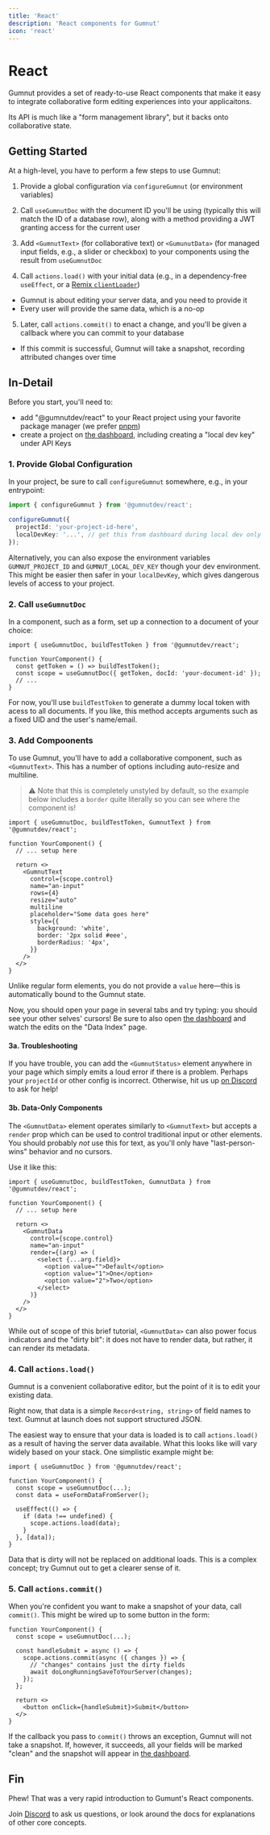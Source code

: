 ```yaml
---
title: 'React'
description: 'React components for Gumnut'
icon: 'react'
---
```


# React

Gumnut provides a set of ready-to-use React components that make it easy to integrate collaborative form editing experiences into your applicaitons.

Its API is much like a "form management library", but it backs onto collaborative state.

## Getting Started

At a high-level, you have to perform a few steps to use Gumnut:

1. Provide a global configuration via `configureGumnut` (or environment variables)

2. Call `useGumnutDoc` with the document ID you'll be using (typically this will match the ID of a database row), along with a method providing a JWT granting access for the current user

3. Add `<GumnutText>` (for collaborative text) or `<GumunutData>` (for managed input fields, e.g., a slider or checkbox) to your components using the result from `useGumnutDoc`

4. Call `actions.load()` with your initial data (e.g., in a dependency-free `useEffect`, or a [Remix `clientLoader`](https://remix.run/docs/en/main/route/client-loader))
  - Gumnut is about editing your server data, and you need to provide it
  - Every user will provide the same data, which is a no-op

5. Later, call `actions.commit()` to enact a change, and you'll be given a callback where you can commit to your database
  - If this commit is successful, Gumnut will take a snapshot, recording attributed changes over time

## In-Detail

Before you start, you'll need to:

- add "@gumnutdev/react" to your React project using your favorite package manager (we prefer [pnpm](https://pnpm.io/))
- create a project on [the dashboard](https://dashboard.dev.gumnut.dev), including creating a "local dev key" under API Keys

### 1. Provide Global Configuration

In your project, be sure to call `configureGumnut` somewhere, e.g., in your entrypoint:

```ts
import { configureGumnut } from '@gumnutdev/react';

configureGumnut({
  projectId: 'your-project-id-here',
  localDevKey: '...', // get this from dashboard during local dev only
});
```

Alternatively, you can also expose the environment variables `GUMNUT_PROJECT_ID` and `GUMNUT_LOCAL_DEV_KEY` though your dev environment.
This might be easier then safer in your `localDevKey`, which gives dangerous levels of access to your project.

### 2. Call `useGumnutDoc`

In a component, such as a form, set up a connection to a document of your choice:

```tsx
import { useGumnutDoc, buildTestToken } from '@gumnutdev/react';

function YourComponent() {
  const getToken = () => buildTestToken();
  const scope = useGumnutDoc({ getToken, docId: 'your-document-id' });
  // ...
}
```

For now, you'll use `buildTestToken` to generate a dummy local token with acess to all documents.
If you like, this method accepts arguments such as a fixed UID and the user's name/email.

### 3. Add Compoonents

To use Gumnut, you'll have to add a collaborative component, such as `<GumnutText>`.
This has a number of options including auto-resize and multiline.

> ⚠️ Note that this is completely unstyled by default, so the example below includes a `border` quite literally so you can see where the component is!

```tsx
import { useGumnutDoc, buildTestToken, GumnutText } from '@gumnutdev/react';

function YourComponent() {
  // ... setup here

  return <>
    <GumnutText
      control={scope.control}
      name="an-input"
      rows={4}
      resize="auto"
      multiline
      placeholder="Some data goes here"
      style={{
        background: 'white',
        border: '2px solid #eee',
        borderRadius: '4px',
      }}
    />
  </>
}
```

Unlike regular form elements, you do not provide a `value` here&mdash;this is automatically bound to the Gumnut state.

Now, you should open your page in several tabs and try typing: you should see your other selves' cursors!
Be sure to also open [the dashboard](https://dashboard.dev.gumnut.dev) and watch the edits on the "Data Index" page.

#### 3a. Troubleshooting

If you have trouble, you can add the `<GumnutStatus>` element anywhere in your page which simply emits a loud error if there is a problem.
Perhaps your `projectId` or other config is incorrect.
Otherwise, hit us up [on Discord](https://discord.gg/yu3u87AUNR) to ask for help!

#### 3b. Data-Only Components

The `<GumnutData>` element operates similarly to `<GumnutText>` but accepts a `render` prop which can be used to control traditional input or other elements.
You should probably _not_ use this for text, as you'll only have "last-person-wins" behavior and no cursors.

Use it like this:

```tsx
import { useGumnutDoc, buildTestToken, GumnutData } from '@gumnutdev/react';

function YourComponent() {
  // ... setup here

  return <>
    <GumnutData
      control={scope.control}
      name="an-input"
      render={(arg) => (
        <select {...arg.field}>
          <option value="">Default</option>
          <option value="1">One</option>
          <option value="2">Two</option>
        </select>
      )}
    />
  </>
}
```

While out of scope of this brief tutorial, `<GumnutData>` can also power focus indicators and the "dirty bit": it does not have to render data, but rather, it can render its metadata.

### 4. Call `actions.load()`

Gumnut is a convenient collaborative editor, but the point of it is to edit your existing data.

Right now, that data is a simple `Record<string, string>` of field names to text.
Gumnut at launch does not support structured JSON.

The easiest way to ensure that your data is loaded is to call `actions.load()` as a result of having the server data available.
What this looks like will vary widely based on your stack.
One simplistic example might be:

```tsx
import { useGumnutDoc } from '@gumnutdev/react';

function YourComponent() {
  const scope = useGumnutDoc(...);
  const data = useFormDataFromServer();

  useEffect(() => {
    if (data !== undefined) {
      scope.actions.load(data);
    }
  }, [data]);
}
```

Data that is dirty will not be replaced on additional loads.
This is a complex concept; try Gumnut out to get a clearer sense of it.

### 5. Call `actions.commit()`

When you're confident you want to make a snapshot of your data, call `commit()`.
This might be wired up to some button in the form:

```tsx
function YourComponent() {
  const scope = useGumnutDoc(...);

  const handleSubmit = async () => {
    scope.actions.commit(async ({ changes }) => {
      // "changes" contains just the dirty fields
      await doLongRunningSaveToYourServer(changes);
    });
  };

  return <>
    <button onClick={handleSubmit}>Submit</button>
  </>
}
```

If the callback you pass to `commit()` throws an exception, Gumnut will not take a snapshot.
If, however, it succeeds, all your fields will be marked "clean" and the snapshot will appear in [the dashboard](https://dashboard.dev.gumnut.dev).

## Fin

Phew!
That was a very rapid introduction to Gumunt's React components.

Join [Discord](https://discord.gg/yu3u87AUNR) to ask us questions, or look around the docs for explanations of other core concepts.